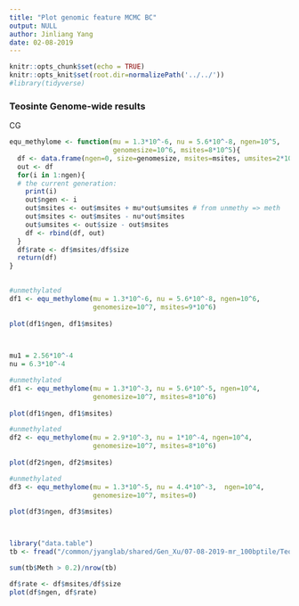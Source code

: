 ```yaml
---
title: "Plot genomic feature MCMC BC"
output: NULL
author: Jinliang Yang
date: 02-08-2019
---
```



```r
knitr::opts_chunk$set(echo = TRUE) 
knitr::opts_knit$set(root.dir=normalizePath('../../')) 
#library(tidyverse)
```


### Teosinte Genome-wide results

CG

```r
equ_methylome <- function(mu = 1.3*10^-6, nu = 5.6*10^-8, ngen=10^5,
                          genomesize=10^6, msites=8*10^5){
  df <- data.frame(ngen=0, size=genomesize, msites=msites, umsites=2*10^5)
  out <- df
  for(i in 1:ngen){
  # the current generation:
    print(i)
    out$ngen <- i
    out$msites <- out$msites + mu*out$umsites # from unmethy => meth
    out$msites <- out$msites - nu*out$msites
    out$umsites <- out$size - out$msites
    df <- rbind(df, out)
  }
  df$rate <- df$msites/df$size
  return(df)
}

  
#unmethylated 
df1 <- equ_methylome(mu = 1.3*10^-6, nu = 5.6*10^-8, ngen=10^6,
                     genomesize=10^7, msites=9*10^6)
  
plot(df1$ngen, df1$msites)


  
mu1 = 2.56*10^-4
nu = 6.3*10^-4

#unmethylated 
df1 <- equ_methylome(mu = 1.3*10^-3, nu = 5.6*10^-5, ngen=10^4,
                     genomesize=10^7, msites=8*10^6)
  
plot(df1$ngen, df1$msites)

#unmethylated 
df2 <- equ_methylome(mu = 2.9*10^-3, nu = 1*10^-4, ngen=10^4,
                     genomesize=10^7, msites=8*10^6)
  
plot(df2$ngen, df2$msites)

#unmethylated 
df3 <- equ_methylome(mu = 1.3*10^-5, nu = 4.4*10^-3,  ngen=10^4,
                     genomesize=10^7, msites=0)
  
plot(df3$ngen, df3$msites)



library("data.table")
tb <- fread("/common/jyanglab/shared/Gen_Xu/07-08-2019-mr_100bptile/Teosinte/CHH/CHH_JRIAL2T.100bp_meth.txt", data.table=FALSE)

sum(tb$Meth > 0.2)/nrow(tb)

df$rate <- df$msites/df$size
plot(df$ngen, df$rate)

```


